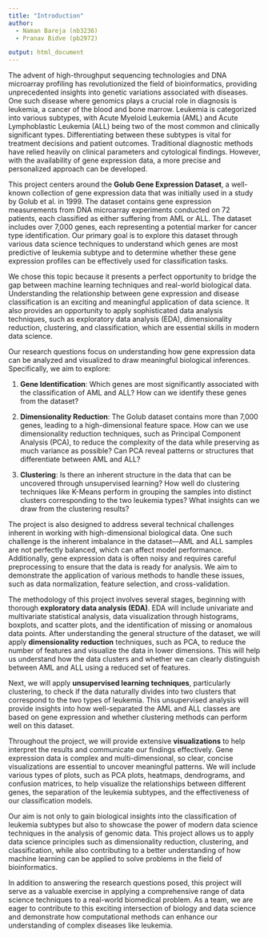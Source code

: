 ```yaml
---
title: "Introduction"
author: 
  - Naman Bareja (nb3236)
  - Pranav Bidve (pb2972)

output: html_document
---
```


The advent of high-throughput sequencing technologies and DNA microarray profiling has revolutionized the field of bioinformatics, providing unprecedented insights into genetic variations associated with diseases. One such disease where genomics plays a crucial role in diagnosis is leukemia, a cancer of the blood and bone marrow. Leukemia is categorized into various subtypes, with Acute Myeloid Leukemia (AML) and Acute Lymphoblastic Leukemia (ALL) being two of the most common and clinically significant types. Differentiating between these subtypes is vital for treatment decisions and patient outcomes. Traditional diagnostic methods have relied heavily on clinical parameters and cytological findings. However, with the availability of gene expression data, a more precise and personalized approach can be developed.

This project centers around the **Golub Gene Expression Dataset**, a well-known collection of gene expression data that was initially used in a study by Golub et al. in 1999. The dataset contains gene expression measurements from DNA microarray experiments conducted on 72 patients, each classified as either suffering from AML or ALL. The dataset includes over 7,000 genes, each representing a potential marker for cancer type identification. Our primary goal is to explore this dataset through various data science techniques to understand which genes are most predictive of leukemia subtype and to determine whether these gene expression profiles can be effectively used for classification tasks.

We chose this topic because it presents a perfect opportunity to bridge the gap between machine learning techniques and real-world biological data. Understanding the relationship between gene expression and disease classification is an exciting and meaningful application of data science. It also provides an opportunity to apply sophisticated data analysis techniques, such as exploratory data analysis (EDA), dimensionality reduction, clustering, and classification, which are essential skills in modern data science.

Our research questions focus on understanding how gene expression data can be analyzed and visualized to draw meaningful biological inferences. Specifically, we aim to explore:

1. **Gene Identification**: Which genes are most significantly associated with the classification of AML and ALL? How can we identify these genes from the dataset?

2. **Dimensionality Reduction**: The Golub dataset contains more than 7,000 genes, leading to a high-dimensional feature space. How can we use dimensionality reduction techniques, such as Principal Component Analysis (PCA), to reduce the complexity of the data while preserving as much variance as possible? Can PCA reveal patterns or structures that differentiate between AML and ALL?

3. **Clustering**: Is there an inherent structure in the data that can be uncovered through unsupervised learning? How well do clustering techniques like K-Means perform in grouping the samples into distinct clusters corresponding to the two leukemia types? What insights can we draw from the clustering results?

The project is also designed to address several technical challenges inherent in working with high-dimensional biological data. One such challenge is the inherent imbalance in the dataset—AML and ALL samples are not perfectly balanced, which can affect model performance. Additionally, gene expression data is often noisy and requires careful preprocessing to ensure that the data is ready for analysis. We aim to demonstrate the application of various methods to handle these issues, such as data normalization, feature selection, and cross-validation.

The methodology of this project involves several stages, beginning with thorough **exploratory data analysis (EDA)**. EDA will include univariate and multivariate statistical analysis, data visualization through histograms, boxplots, and scatter plots, and the identification of missing or anomalous data points. After understanding the general structure of the dataset, we will apply **dimensionality reduction** techniques, such as PCA, to reduce the number of features and visualize the data in lower dimensions. This will help us understand how the data clusters and whether we can clearly distinguish between AML and ALL using a reduced set of features.

Next, we will apply **unsupervised learning techniques**, particularly clustering, to check if the data naturally divides into two clusters that correspond to the two types of leukemia. This unsupervised analysis will provide insights into how well-separated the AML and ALL classes are based on gene expression and whether clustering methods can perform well on this dataset.

Throughout the project, we will provide extensive **visualizations** to help interpret the results and communicate our findings effectively. Gene expression data is complex and multi-dimensional, so clear, concise visualizations are essential to uncover meaningful patterns. We will include various types of plots, such as PCA plots, heatmaps, dendrograms, and confusion matrices, to help visualize the relationships between different genes, the separation of the leukemia subtypes, and the effectiveness of our classification models.

Our aim is not only to gain biological insights into the classification of leukemia subtypes but also to showcase the power of modern data science techniques in the analysis of genomic data. This project allows us to apply data science principles such as dimensionality reduction, clustering, and classification, while also contributing to a better understanding of how machine learning can be applied to solve problems in the field of bioinformatics.

In addition to answering the research questions posed, this project will serve as a valuable exercise in applying a comprehensive range of data science techniques to a real-world biomedical problem. As a team, we are eager to contribute to this exciting intersection of biology and data science and demonstrate how computational methods can enhance our understanding of complex diseases like leukemia.
